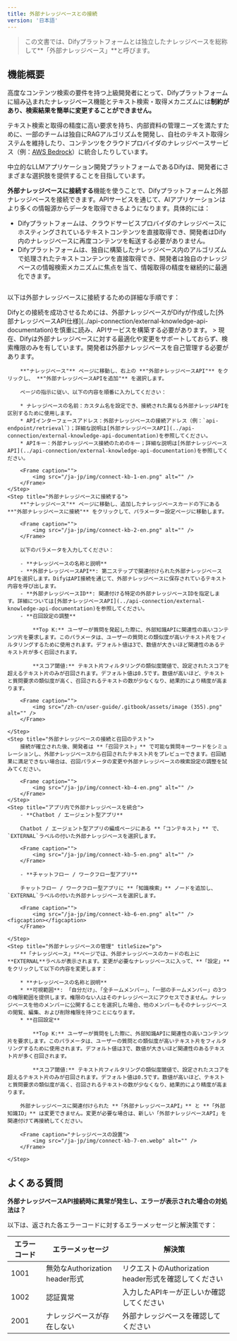 ```yaml
---
title: 外部ナレッジベースとの接続
version: '日本語'
---
```


> この文書では、Difyプラットフォームとは独立したナレッジベースを総称して**「外部ナレッジベース」**と呼びます。

## 機能概要

高度なコンテンツ検索の要件を持つ上級開発者にとって、Difyプラットフォームに組み込まれたナレッジベース機能とテキスト検索・取得メカニズムには**制約があり、検索結果を簡単に変更することができません。**

テキスト検索と取得の精度に高い要求を持ち、内部資料の管理ニーズを満たすために、一部のチームは独自にRAGアルゴリズムを開発し、自社のテキスト取得システムを維持したり、コンテンツをクラウドプロバイダのナレッジベースサービス（例：[AWS Bedrock](https://aws.amazon.com/bedrock/)）に統合したりしています。

中立的なLLMアプリケーション開発プラットフォームであるDifyは、開発者にさまざまな選択肢を提供することを目指しています。

**外部ナレッジベースに接続する**機能を使うことで、Difyプラットフォームと外部ナレッジベースを接続できます。APIサービスを通じて、AIアプリケーションはより多くの情報源からデータを取得できるようになります。具体的には：

- Difyプラットフォームは、クラウドサービスプロバイダのナレッジベースにホスティングされているテキストコンテンツを直接取得でき、開発者はDify内のナレッジベースに再度コンテンツを転送する必要がありません。
- Difyプラットフォームは、独自に構築したナレッジベース内のアルゴリズムで処理されたテキストコンテンツを直接取得でき、開発者は独自のナレッジベースの情報検索メカニズムに焦点を当て、情報取得の精度を継続的に最適化できます。

<Frame caption="Principle of external knowledge base connection">
  <img src="/zh-cn/user-guide/.gitbook/assets/image (1) (1).png" alt="" />
</Frame>

以下は外部ナレッジベースに接続するための詳細な手順です：

<Steps>
    <Step title="要件を満たす外部ナレッジベースAPIを構築する" titleSize="h2">
        Difyとの接続を成功させるためには、外部ナレッジベースがDifyが作成した[外部ナレッジベースAPI仕様](../api-connection/external-knowledge-api-documentation)を慎重に読み、APIサービスを構築する必要があります。
    </Step>
    <Step title="外部ナレッジベースを関連付ける">
        > 現在、Difyは外部ナレッジベースに対する最適化や変更をサポートしておらず、検索権限のみを有しています。開発者は外部ナレッジベースを自己管理する必要があります。

        **"ナレッジベース"** ページに移動し、右上の **"外部ナレッジベースAPI"** をクリックし、 **"外部ナレッジベースAPIを追加"** を選択します。

        ページの指示に従い、以下の内容を順番に入力してください：

        * ナレッジベースの名前：カスタム名を設定でき、接続された異なる外部ナレッジAPIを区別するために使用します。
        * APIインターフェースアドレス：外部ナレッジベースの接続アドレス（例：`api-endpoint/retrieval`）；詳細な説明は[外部ナレッジベースAPI](../api-connection/external-knowledge-api-documentation)を参照してください。
        * APIキー：外部ナレッジベース接続のためのキー；詳細な説明は[外部ナレッジベースAPI](../api-connection/external-knowledge-api-documentation)を参照してください。

        <Frame caption="">
            <img src="/ja-jp/img/connect-kb-1-en.png" alt="" />
        </Frame>  
    </Step>
    <Step title="外部ナレッジベースに接続する">
        **"ナレッジベース"** ページに移動し、追加したナレッジベースカードの下にある **"外部ナレッジベースに接続"** をクリックして、パラメーター設定ページに移動します。

        <Frame caption="">
            <img src="/ja-jp/img/connect-kb-2-en.png" alt="" />
        </Frame>  

        以下のパラメータを入力してください：

        - **ナレッジベースの名称と説明**
        - **外部ナレッジベースAPI**: 第二ステップで関連付けられた外部ナレッジベースAPIを選択します。DifyはAPI接続を通じて、外部ナレッジベースに保存されているテキスト内容を呼び出します。
        - **外部ナレッジベースID**: 関連付ける特定の外部ナレッジベースIDを指定します。詳細については[外部ナレッジベースAPI](../api-connection/external-knowledge-api-documentation)を参照してください。
        - **召回設定の調整**

            **Top K:** ユーザーが質問を発起した際に、外部知識APIに関連性の高いコンテンツ片を要求します。このパラメータは、ユーザーの質問との類似度が高いテキスト片をフィルタリングするために使用されます。デフォルト値は3で、数値が大きいほど関連性のあるテキスト片が多く召回されます。

            **スコア閾値:** テキスト片フィルタリングの類似度閾値で、設定されたスコアを超えるテキスト片のみが召回されます。デフォルト値は0.5です。数値が高いほど、テキストと質問要求の類似度が高く、召回されるテキストの数が少なくなり、結果的により精度が高まります。

        <Frame caption="">
            <img src="/zh-cn/user-guide/.gitbook/assets/image (355).png" alt="" />
        </Frame>

    </Step>
    <Step title="外部ナレッジベースの接続と召回のテスト">
        接続が確立された後、開発者は **「召回テスト」** で可能な質問キーワードをシミュレーションし、外部ナレッジベースから召回されたテキスト片をプレビューできます。召回結果に満足できない場合は、召回パラメータの変更や外部ナレッジベースの検索設定の調整を試みてください。

        <Frame caption="">
            <img src="/ja-jp/img/connect-kb-4-en.png" alt="" />
        </Frame>
    </Step>
    <Step title="アプリ内で外部ナレッジベースを統合">
        - **Chatbot / エージェント型アプリ**

        Chatbot / エージェント型アプリの編成ページにある **「コンテキスト」** で、`EXTERNAL`ラベルの付いた外部ナレッジベースを選択します。

        <Frame caption="">
            <img src="/ja-jp/img/connect-kb-5-en.png" alt="" />
        </Frame>

        - **チャットフロー / ワークフロー型アプリ**

        チャットフロー / ワークフロー型アプリに **「知識検索」** ノードを追加し、`EXTERNAL`ラベルの付いた外部ナレッジベースを選択します。

        <Frame caption="">
            <img src="/ja-jp/img/connect-kb-6-en.png" alt="" /><figcaption></figcaption>
        </Frame>

    </Step>
    <Step title="外部ナレッジベースの管理" titleSize="p">
        **「ナレッジベース」**ページでは、外部ナレッジベースのカードの右上に**EXTERNAL**ラベルが表示されます。変更が必要なナレッジベースに入って、**「設定」**をクリックして以下の内容を変更します：

        * **ナレッジベースの名称と説明**
        * **可視範囲**: 「自分だけ」、「全チームメンバー」、「一部のチームメンバー」の3つの権限範囲を提供します。権限のない人はそのナレッジベースにアクセスできません。ナレッジベースを他のメンバーに公開することを選択した場合、他のメンバーもそのナレッジベースの閲覧、編集、および削除権限を持つことになります。
        * **召回設定**

            **Top K:** ユーザーが質問をした際に、外部知識APIに関連性の高いコンテンツ片を要求します。このパラメータは、ユーザーの質問との類似度が高いテキスト片をフィルタリングするために使用されます。デフォルト値は3で、数値が大きいほど関連性のあるテキスト片が多く召回されます。

            **スコア閾値:** テキスト片フィルタリングの類似度閾値で、設定されたスコアを超えるテキスト片のみが召回されます。デフォルト値は0.5です。数値が高いほど、テキストと質問要求の類似度が高く、召回されるテキストの数が少なくなり、結果的により精度が高まります。

        外部ナレッジベースに関連付けられた **「外部ナレッジベースAPI」** と **「外部知識ID」** は変更できません。変更が必要な場合は、新しい「外部ナレッジベースAPI」を関連付けて再接続してください。

        <Frame caption="ナレッジベースの設置">
            <img src="/ja-jp/img/connect-kb-7-en.webp" alt="" />
        </Frame>

    </Step>
</Steps>

## よくある質問

**外部ナレッジベースAPI接続時に異常が発生し、エラーが表示された場合の対処法は？**

以下は、返された各エラーコードに対するエラーメッセージと解決策です：

| エラーコード  | エラーメッセージ                       | 解決策                           |
| ---- | --------------------------- | ------------------------------ |
| 1001 | 無効なAuthorization header形式 | リクエストのAuthorization header形式を確認してください |
| 1002 | 認証異常                        | 入力したAPIキーが正しいか確認してください           |
| 2001 | ナレッジベースが存在しない                  | 外部ナレッジベースを確認してください                       |